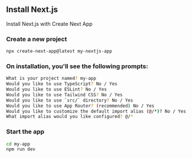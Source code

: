 
## Install Next.js

Install Next.js with Create Next App

### Create a new project

```bash copy
npx create-next-app@latest my-nextjs-app
```

### On installation, you'll see the following prompts:
 
``` bash copy
What is your project named? my-app
Would you like to use TypeScript? No / Yes
Would you like to use ESLint? No / Yes
Would you like to use Tailwind CSS? No / Yes
Would you like to use `src/` directory? No / Yes
Would you like to use App Router? (recommended) No / Yes
Would you like to customize the default import alias (@/*)? No / Yes
What import alias would you like configured? @/*
```
### Start the app

``` bash copy
cd my-app
npm run dev
```